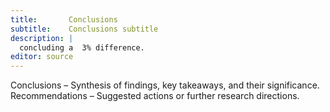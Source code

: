 ```yaml
---
title:       Conclusions
subtitle:    Conclusions subtitle
description: |
  concluding a  3% difference.
editor: source
---
```


Conclusions – Synthesis of findings, key takeaways, and their significance.
Recommendations – Suggested actions or further research directions.